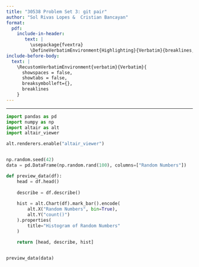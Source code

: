 ```yaml
---
title: "30538 Problem Set 3: git pair"
author: "Sol Rivas Lopes &  Cristian Bancayan"
format: 
  pdf:
    include-in-header: 
       text: |
         \usepackage{fvextra}
         \DefineVerbatimEnvironment{Highlighting}{Verbatim}{breaklines,commandchars=\\\{\}}
include-before-body:
  text: |
    \RecustomVerbatimEnvironment{verbatim}{Verbatim}{
      showspaces = false,
      showtabs = false,
      breaksymbolleft={},
      breaklines
    }
---
```

---

```python
import pandas as pd
import numpy as np
import altair as alt
import altair_viewer

alt.renderers.enable("altair_viewer")


np.random.seed(42)
data = pd.DataFrame(np.random.rand(100), columns=["Random Numbers"])

def preview_data(df):
    head = df.head()
    
    describe = df.describe()
    
    hist = alt.Chart(df).mark_bar().encode(
        alt.X("Random Numbers", bin=True),
        alt.Y("count()")
    ).properties(
        title="Histogram of Random Numbers"
    )
    
    return [head, describe, hist]


preview_data(data)


```

